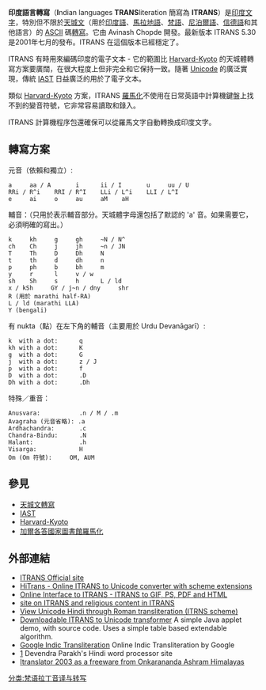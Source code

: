 '''印度語言轉寫'''（'''I'''ndian languages '''TRANS'''literation 簡寫為 '''ITRANS'''）是[[婆羅米系文字|印度文字]]，特別但不限於[[天城文|天城文]]（用於[[印度語|印度語]]、[[馬拉地語|馬拉地語]]、[[梵語|梵語]]、[[尼泊爾語|尼泊爾語]]、[[信德語|信德語]]和其他語言）的 [[ASCII|ASCII]] 碼[[轉寫|轉寫]]。它由 Avinash Chopde 開發。最新版本 ITRANS 5.30 是2001年七月的發布。ITRANS 在這個版本已經穩定了。

ITRANS 有時用來編碼印度的電子文本 - 它的範圍比 [[Harvard-Kyoto|Harvard-Kyoto]] 的天城體轉寫方案要廣闊，在很大程度上但非完全和它保持一致。隨著 [[Unicode|Unicode]] 的廣泛實現，傳統 [[IAST|IAST]] 日益廣泛的用於了電子文本。

類似 [[Harvard-Kyoto|Harvard-Kyoto]] 方案，ITRANS [[羅馬化|羅馬化]]不使用在日常英語中計算機鍵盤上找不到的變音符號，它非常容易讀取和錄入。

ITRANS 計算機程序包還確保可以從羅馬文字自動轉換成印度文字。
 
== 轉寫方案 ==

元音（依賴和獨立）:
 a     aa / A       i      ii / I       u     uu / U 
 RRi / R^i    RRI / R^I    LLi / L^i    LLI / L^I
 e     ai     o     au     aM    aH

輔音：（只用於表示輔音部分。天城體字母還包括了默認的 'a' 音。如果需要它，必須明確的寫出。）

 k     kh     g     gh     ~N / N^
 ch    Ch     j     jh     ~n / JN
 T     Th     D     Dh     N
 t     th     d     dh     n
 p     ph     b     bh     m
 y     r      l     v / w
 sh    Sh     s     h      L / ld
 x / kSh     GY / j~n / dny     shr
 R (用於 marathi half-RA)
 L / ld (marathi LLA)
 Y (bengali)

有 nukta（點）在左下角的輔音（主要用於 Urdu Devanāgarī）:
 k  with a dot:      q
 kh with a dot:      K
 g  with a dot:      G
 j  with a dot:      z / J
 p  with a dot:      f
 D  with a dot:      .D
 Dh with a dot:      .Dh

特殊／重音：
 Anusvara:           .n / M / .m  
 Avagraha (元音省略): .a    
 Ardhachandra:       .c   
 Chandra-Bindu:      .N   
 Halant:             .h   
 Visarga:            H     
 Om (Om 符號):     OM, AUM

== 參見 ==
* [[天城文轉寫|天城文轉寫]]
* [[IAST|IAST]]
* [[Harvard-Kyoto|Harvard-Kyoto]]
* [[加爾各答國家圖書館羅馬化|加爾各答國家圖書館羅馬化]]

== 外部連結 ==
* [http://www.aczoom.com/itrans/ ITRANS Official site]{{WebCite|url=https://www.webcitation.org/6DnlpDJOF?url=http://www.aczoom.com/itrans/ |date=20130120022409 |dateformat=iso }}
* [http://www.giitaayan.com/x.htm HiTrans - Online ITRANS to Unicode converter with scheme extensions]{{Wayback|url=http://www.giitaayan.com/x.htm |date=20090209223217 }}
* [http://209.6.178.5:8080/cgi-bin/webitrans.pl Online Interface to ITRANS - ITRANS to GIF, PS, PDF and HTML]{{dead link|date=2017年11月 |bot=InternetArchiveBot |fix-attempted=yes }}
* [http://trchari.tripod.com/itrans1.html site on ITRANS and religious content in ITRANS]{{Wayback|url=http://trchari.tripod.com/itrans1.html |date=20080724212927 }}
* [http://ccat.sas.upenn.edu/plc/tamilweb/trans/itransunicode.html View Unicode Hindi through Roman transliteration (ITRNS scheme)]{{Wayback|url=http://ccat.sas.upenn.edu/plc/tamilweb/trans/itransunicode.html |date=20050729103529 }}
* [http://ash.banerjee.googlepages.com/dev2uni.html Downloadable ITRANS to Unicode transformer]{{Wayback|url=http://ash.banerjee.googlepages.com/dev2uni.html |date=20071105213813 }} A simple Java applet demo, with source code. Uses a simple table based extendable algorithm.
* [http://www.google.com/transliterate/indic/ Google Indic Transliteration]{{Wayback|url=http://www.google.com/transliterate/indic/ |date=20071126150951 }} Online Indic Transliteration by Google
* [https://archive.is/20051217201509/http://devendraparakh.port5.com/] Devendra Parakh's Hindi word processor site
* [http://www.omkarananda-ashram.org/Sanskrit/Itranslt.html Itranslator 2003 as a freeware from Onkarananda Ashram Himalayas]{{Wayback|url=http://www.omkarananda-ashram.org/Sanskrit/Itranslt.html |date=20100613045614 }}

[[分类:梵语拉丁音译与转写|分类:梵语拉丁音译与转写]]